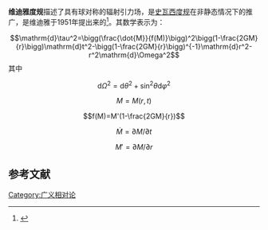 '''维迪雅度规'''描述了具有球对称的辐射引力场，是[[史瓦西度规|史瓦西度规]]在非静态情况下的推广，是维迪雅于1951年提出来的<ref>{{lang|en|Vaidya, P.C., 1951, ''Proceedings of the Indian Academy of Sciences'', A'''33''', 264}}</ref>。其数学表示为：
:<math>\mathrm{d}\tau^2=\bigg(\frac{\dot{M}}{f(M)}\bigg)^2\bigg(1-\frac{2GM}{r}\bigg)\mathrm{d}t^2-\bigg(1-\frac{2GM}{r}\bigg)^{-1}\mathrm{d}r^2-r^2\mathrm{d}\Omega^2</math>
其中
:<math>\mathrm{d}\Omega^2=\mathrm{d}\theta^2+\sin^2\theta\mathrm{d}\varphi^2</math>
:<math>M=M(r,t)</math>
:<math>f(M)=M'(1-\frac{2GM}{r})</math>
:<math>\dot{M}=\partial M/\partial t</math>
:<math>M'=\partial M/\partial r</math>

== 参考文献 ==
<div class="references-small">
<references />
</div>

{{黑洞}}
[[Category:广义相对论|Category:广义相对论]]